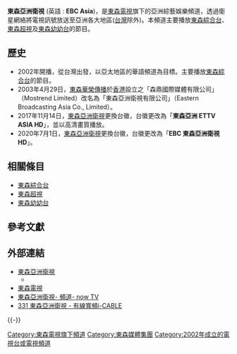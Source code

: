 {{expand|time=2014-06-02T09:32:08+00:00}}
{{unreferenced|time=2014-06-02T09:32:08+00:00}}
{{頻道資訊
| 頻道名稱         = 東森亞洲衛視
| 頻道圖片檔案     =
| 頻道圖片尺寸     = 
| 頻道圖片名稱     = 
| 所屬國家         = {{ROC}}
| 總部所在         = {{ROC}}[[台北市|台北市]]中正區忠孝西路一段4號14樓（崇聖大樓）
| 播放地區         = 亞洲各國([[臺灣|臺灣]]除外)
| 開播日期         = 2002年9月
| 停播日期         = 
| 視頻格式 = [[1080i|1080i]] [[16:9|16:9]] (HD) 
| 頻道語言 = [[國語|國語]]
| 頻道類別 = 綜藝娛樂
| 收視率           = 
| 收視率調查時間   = 
| 收視率資料來源   = 
| 頻道口號         = 
| 擁有者           = [[東森電視|東森電視]]
| 持股者           = 
| 前頻道名稱       = 
| 被取代名稱       = 
| 集團同類頻道     = [[東森亞洲新聞台|東森亞洲新聞台]]<br/>
[[東森亞洲幼幼台|東森亞洲幼幼台]]
| 重播服務頻道     = 
| 頻道官方網站     = http://ettvasia.ebc.net.tw/
| 備註             = 
| 衛星電視供應商01 = {{flagicon|Indonesia}} [[Skynindo|Skynindo]]
| 衛星電視頻道數01 = 15頻道
| 衛星電視供應商02 = 其他地區
| 衛星電視頻道數02 = 透過指定衛星網絡收看
| 有線電視供應商01 = {{flagicon|MAC}} [[澳門有線電視|澳門有線電視]]
| 有線電視頻道數01 = 22頻道
| 有線電視供應商02 = {{flagicon|MAC}} [[澳門基本電視頻道|澳門基本電視頻道]]
| 有線電視頻道數02 = 數碼133頻道
| 有線電視供應商03 = {{flagicon|HK}} [[香港有線電視|香港有線電視]]
| 有線電視頻道數03 = 331頻道
| 有線電視供應商04 = {{flagicon|SIN}} [[Singtel_TV|Singtel TV]]
| 有線電視頻道數04 = 13／521頻道 (HD)
| 寬頻電視供應商01 = {{flagicon|HK}} [[now_TV|now TV]]
| 寬頻電視頻道數01 = 162頻道 （HD）
| 寬頻電視供應商02 = {{flagicon|MAS}} [[unifi_TV|unifi TV]]
| 寬頻電視頻道數02 = 237频道 (HD) (即将开播)
| 線上收看網站01   = [[YouTube|YouTube]]
| 線上收看網址01   = [https://www.youtube.com/channel/UCRhS_N4GAAtxz4lJ6kB12iw 東森亞洲衛視線上直播]
|}}
'''東森亞洲衛視''' (英語 : '''EBC Asia''')，是[[東森電視|東森電視]]旗下的亞洲綜藝娛樂頻道，透過衛星網絡將電視訊號放送至亞洲各大地區([[台灣|台灣]]除外)。本頻道主要播放[[東森綜合台|東森綜合台]]、[[東森超視|東森超視]]及[[東森幼幼台|東森幼幼台]]的節目。

==歷史==
*2002年開播，從台灣出發，以亞太地區的華語頻道為目標。主要播放[[東森綜合台|東森綜合台]]的節目。
*2003年4月29日，[[東森華榮傳播|東森華榮傳播]]於[[香港|香港]]設立之「森鼎國際媒體有限公司」（Mostrend Limited）改名為「東森亞洲衛視有限公司」（Eastern Broadcasting Asia Co., Limited）。
*2017年11月14日，[[東森亞洲衛視|東森亞洲衛視]]更換台徽，台徽更改為「'''東森亞洲 ETTV ASIA HD'''」，並以高清畫質播放。
*2020年7月1日，[[東森亞洲衛視|東森亞洲衛視]]更換台徽，台徽更改為「'''EBC 東森亞洲衛視 HD'''」。

==相關條目==
*[[東森綜合台|東森綜合台]]
*[[東森超視|東森超視]]
*[[東森幼幼台|東森幼幼台]]

==參考文獻==
{{reflist}}

== 外部連結 ==
* [http://ebcasiatv.com/ 東森亞洲衛視] {{Wayback|url=http://ebcasiatv.com/ |date=20210116062725 }}
**{{youtube|channel=UCRhS_N4GAAtxz4lJ6kB12iw|東森亞洲衛視}}
* [http://www.ebc.net.tw/ 東森電視] {{Wayback|url=http://www.ebc.net.tw/ |date=20210331204152 }}
* [https://www.nowtv.now.com/page/channels/tc/details.html?channel=162 東森亞洲衛視- 頻道- now TV] {{Wayback|url=https://www.nowtv.now.com/page/channels/tc/details.html?channel=162 |date=20201118100322 }}
* [http://epg.i-cable.com/new/ch_content.php?ch=331 331 東森亞洲衛視 - 有線寬頻i-CABLE] {{Wayback|url=http://epg.i-cable.com/new/ch_content.php?ch=331 |date=20210315041331 }}
{{-}}
{{東森電視}}

[[Category:東森電視旗下頻道|Category:東森電視旗下頻道]]
[[Category:東森媒體集團|Category:東森媒體集團]]
[[Category:2002年成立的電視台或電視頻道|Category:2002年成立的電視台或電視頻道]]